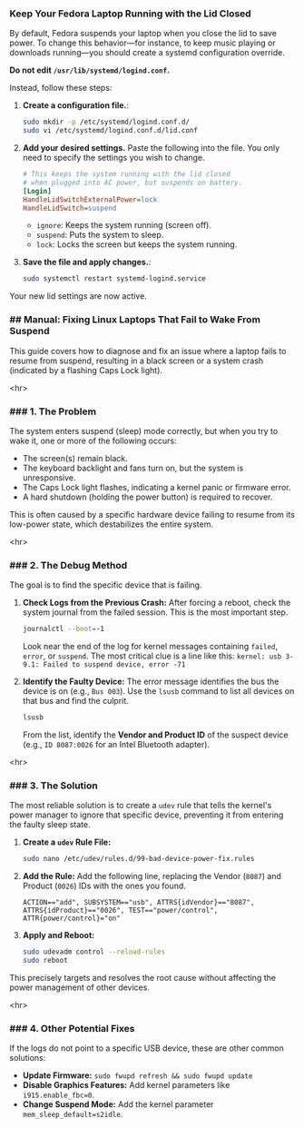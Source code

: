 ### Keep Your Fedora Laptop Running with the Lid Closed

By default, Fedora suspends your laptop when you close the lid to save power. To change this behavior—for instance, to keep music playing or downloads running—you should create a systemd configuration override.

**Do not edit `/usr/lib/systemd/logind.conf`.**

Instead, follow these steps:

1.  **Create a configuration file.**:

    ```bash
    sudo mkdir -p /etc/systemd/logind.conf.d/
    sudo vi /etc/systemd/logind.conf.d/lid.conf
    ```

2.  **Add your desired settings.** Paste the following into the file. You only need to specify the settings you wish to change.

    ```ini
    # This keeps the system running with the lid closed
    # when plugged into AC power, but suspends on battery.
    [Login]
    HandleLidSwitchExternalPower=lock
    HandleLidSwitch=suspend
    ```

      * `ignore`: Keeps the system running (screen off).
      * `suspend`: Puts the system to sleep.
      * `lock`: Locks the screen but keeps the system running.

3.  **Save the file and apply changes.**:

    ```bash
    sudo systemctl restart systemd-logind.service
    ```

Your new lid settings are now active.


### \#\# Manual: Fixing Linux Laptops That Fail to Wake From Suspend

This guide covers how to diagnose and fix an issue where a laptop fails to resume from suspend, resulting in a black screen or a system crash (indicated by a flashing Caps Lock light).

\<hr\>

### \#\#\# 1. The Problem

The system enters suspend (sleep) mode correctly, but when you try to wake it, one or more of the following occurs:

  * The screen(s) remain black.
  * The keyboard backlight and fans turn on, but the system is unresponsive.
  * The Caps Lock light flashes, indicating a kernel panic or firmware error.
  * A hard shutdown (holding the power button) is required to recover.

This is often caused by a specific hardware device failing to resume from its low-power state, which destabilizes the entire system.

\<hr\>

### \#\#\# 2. The Debug Method

The goal is to find the specific device that is failing.

1.  **Check Logs from the Previous Crash:** After forcing a reboot, check the system journal from the failed session. This is the most important step.

    ```bash
    journalctl --boot=-1
    ```

    Look near the end of the log for kernel messages containing `failed`, `error`, or `suspend`. The most critical clue is a line like this:
    `kernel: usb 3-9.1: Failed to suspend device, error -71`

2.  **Identify the Faulty Device:** The error message identifies the bus the device is on (e.g., `Bus 003`). Use the `lsusb` command to list all devices on that bus and find the culprit.

    ```bash
    lsusb
    ```

    From the list, identify the **Vendor and Product ID** of the suspect device (e.g., `ID 8087:0026` for an Intel Bluetooth adapter).

\<hr\>

### \#\#\# 3. The Solution

The most reliable solution is to create a `udev` rule that tells the kernel's power manager to ignore that specific device, preventing it from entering the faulty sleep state.

1.  **Create a `udev` Rule File:**

    ```bash
    sudo nano /etc/udev/rules.d/99-bad-device-power-fix.rules
    ```

2.  **Add the Rule:** Add the following line, replacing the Vendor (`8087`) and Product (`0026`) IDs with the ones you found.

    ```
    ACTION=="add", SUBSYSTEM=="usb", ATTRS{idVendor}=="8087", ATTRS{idProduct}=="0026", TEST=="power/control", ATTR{power/control}="on"
    ```

3.  **Apply and Reboot:**

    ```bash
    sudo udevadm control --reload-rules
    sudo reboot
    ```

This precisely targets and resolves the root cause without affecting the power management of other devices.

\<hr\>

### \#\#\# 4. Other Potential Fixes

If the logs do not point to a specific USB device, these are other common solutions:

  * **Update Firmware:** `sudo fwupd refresh && sudo fwupd update`
  * **Disable Graphics Features:** Add kernel parameters like `i915.enable_fbc=0`.
  * **Change Suspend Mode:** Add the kernel parameter `mem_sleep_default=s2idle`.
